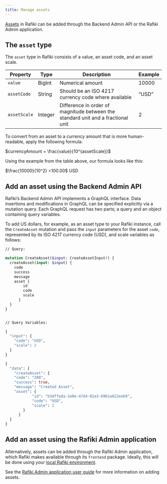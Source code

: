```yaml
---
title: Manage assets
---
```




[Assets](/concepts/accounts-transfers-liquidity#assets) in Rafiki can be added through the Backend Admin API or the Rafiki Admin application.

## The `asset` type

The `asset` type in Rafiki consists of a value, an asset code, and an asset scale.

| **Property** | **Type** | **Description**                                                                                                      | **Example** |
| ------------ | -------- | -------------------------------------------------------------------------------------------------------------------- | ----------- |
| `value`      | BigInt   | Numerical amount                                                                                                     | 10000       |
| `assetCode`  | String   | Should be an <LinkOut href="https://en.wikipedia.org/wiki/ISO_4217">ISO 4217 currency code</LinkOut> where available | “USD”       |
| `assetScale` | Integer  | Difference in order of magnitude between the standard unit and a fractional unit                                     | 2           |

To convert from an asset to a currency amount that is more human-readable, apply the following formula:

$currencyAmount = \frac{value}{10^{assetScale}}$

Using the example from the table above, our formula looks like this:

$\frac{10000}{10^2} =100.00$ USD

## Add an asset using the Backend Admin API

Rafiki’s Backend Admin API implements a GraphQL interface. Data insertions and modifications in GraphQL can be specified explicitly via a mutation query. Each GraphQL request has two parts; a query and an object containing query variables.

To add US dollars, for example, as an asset type to your Rafiki instance, call the `CreateAsset` mutation and pass the `input` parameters for the asset `code`, represented by its <LinkOut href="https://en.wikipedia.org/wiki/ISO_4217">ISO 4217 currency code</LinkOut> (USD), and scale variables as follows:

<CodeBlock title="Example CreateAsset Mutation">

```graphql
// Query:

mutation CreateAsset($input: CreateAssetInput!) {
  createAsset(input: $input) {
	code
	success
	message
	asset {
  		id
  		code
  		scale
	  }
  }
}


// Query Variables:

{
  "input": {
	"code": "USD",
	"scale": 2
  }
}

```

</CodeBlock>

<CodeBlock title="Example Successful Response">

```graphql
{
  "data": {
	"createAsset": {
  	"code": "200",
  	"success": true,
  	"message": "Created Asset",
  	"asset": {
    		"id": "b3dffeda-1e0e-47d4-82a3-69b1a622eeb9",
    		"code": "USD",
    		"scale": 2
  	    }
	  }
  }
}


```

</CodeBlock>

## Add an asset using the Rafiki Admin application

Alternatively, assets can be added through the Rafiki Admin application, which Rafiki makes available through its `frontend` package. Ideally, this will be done using your [local Rafiki environment](/integration/deployment/playground/overview/#running-the-local-environment).

See the [Rafiki Admin application user guide](/admin/admin-user-guide/#assets) for more information on adding assets.
